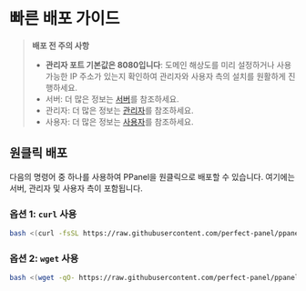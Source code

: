 # 빠른 배포 가이드

> **배포 전 주의 사항**
>
> - **관리자 포트 기본값은 8080입니다**: 도메인 해상도를 미리 설정하거나 사용 가능한 IP 주소가 있는지 확인하여 관리자와 사용자 측의 설치를 원활하게 진행하세요.
> - 서버: 더 많은 정보는 [서버](/ko-KR/docs/server/config)를 참조하세요.
> - 관리자: 더 많은 정보는 [관리자](/ko-KR/docs/admin/config)를 참조하세요.
> - 사용자: 더 많은 정보는 [사용자](/ko-KR/docs/user/config)를 참조하세요.

## 원클릭 배포

다음의 명령어 중 하나를 사용하여 PPanel을 원클릭으로 배포할 수 있습니다. 여기에는 서버, 관리자 및 사용자 측이 포함됩니다.

### 옵션 1: `curl` 사용

```bash
bash <(curl -fsSL https://raw.githubusercontent.com/perfect-panel/ppanel-script/refs/heads/main/install.sh)
```

### 옵션 2: `wget` 사용

```bash
bash <(wget -qO- https://raw.githubusercontent.com/perfect-panel/ppanel-script/refs/heads/main/install.sh)
```



<Giscus />
